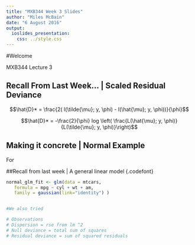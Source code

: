 ```yaml
---
title: "MXB344 Week 3 Slides"
author: "Miles McBain"
date: "6 August 2016"
output:   
  ioslides_presentation:
    css: ../style.css
---
```



#Welcome 

MXB344 Lecture 3

## Recall From Last Week... | Scaled Residual Deviance

$$\hat{D}* = \frac{2( l(\tilde{\mu}; y, \phi) - l(\hat{\mu}; y, \phi))}{\phi}$$

$$\hat{D}* = -\frac{2}{\phi} log \left( \frac{L(\hat{\mu}; y, \phi)}{L(\tilde{\mu}; y, \phi)}\right)$$

## Making it concrete | Normal Example

For 


##Recall from last week | A general linear model {.codefont}
```r
normal_glm_fit <- glm(data = mtcars,
   formula = mpg ~ cyl + wt + am,
   family = gaussian(link="identity") )


#We also tried     

# Observations
# Dispersion = rse from lm ^2
# Null deviance = total sum of squares
# Residual deviance = sum of squared residuals
```
